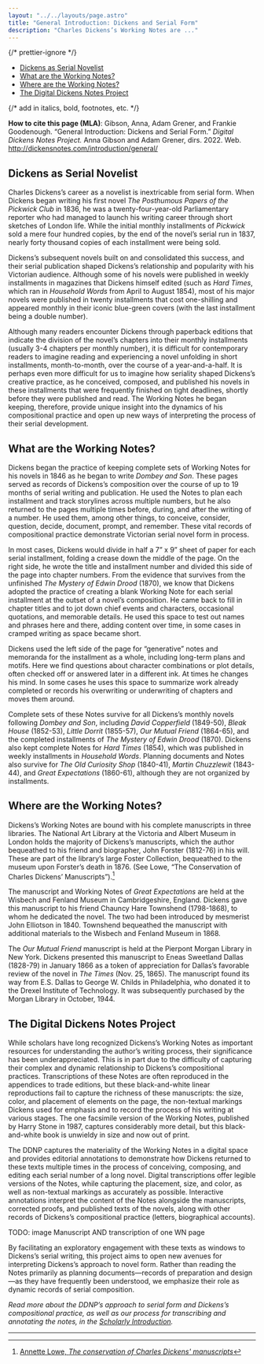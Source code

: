 ```yaml
---
layout: "../../layouts/page.astro"
title: "General Introduction: Dickens and Serial Form"
description: "Charles Dickens’s Working Notes are ..."
---
```



{/* prettier-ignore */}
<TOC>
  - [Dickens as Serial Novelist](#dickens-as-serial-novelist)
  - [What are the Working Notes?](#what-are-the-working-notes)
  - [Where are the Working Notes?](#where-are-the-working-notes)
  - [The Digital Dickens Notes Project](#the-digital-dickens-notes-project)
</TOC>

{/* add in italics, bold, footnotes, etc. */}

**How to cite this page (MLA)**: Gibson, Anna, Adam Grener, and Frankie Goodenough. “General Introduction: Dickens and Serial Form.” _Digital Dickens Notes Project._ Anna Gibson and Adam Grener, dirs. 2022. Web. http://dickensnotes.com/introduction/general/

## Dickens as Serial Novelist

Charles Dickens’s career as a novelist is inextricable from serial form. When Dickens began writing his first novel _The Posthumous Papers of the Pickwick Club_ in 1836, he was a twenty-four-year-old Parliamentary reporter who had managed to launch his writing career through short sketches of London life. While the initial monthly installments of _Pickwick_ sold a mere four hundred copies, by the end of the novel’s serial run in 1837, nearly forty thousand copies of each installment were being sold.

<ImageWithCaption
  src="/images/introduction/Household_Words.jpeg"
  alt="Hard Times in Household Words, 1854"
  caption="Hard Times in Household Words, 1854"
/>

Dickens’s subsequent novels built on and consolidated this success, and their serial publication shaped Dickens’s relationship and popularity with his Victorian audience. Although some of his novels were published in weekly installments in magazines that Dickens himself edited (such as _Hard Times_, which ran in _Household Words_ from April to August 1854), most of his major novels were published in twenty installments that cost one-shilling and appeared monthly in their iconic blue-green covers (with the last installment being a double number).

<ImageWithCaption
  src="https://upload.wikimedia.org/wikipedia/commons/0/02/Dombeyson_serial_cover.jpg"
  alt="Dombey & Son fifth installment cover"
  caption="Dombey & Son No. V (Feb 1847)"
/>

Although many readers encounter Dickens through paperback editions that indicate the division of the novel’s chapters into their monthly installments (usually 3-4 chapters per monthly number), it is difficult for contemporary readers to imagine reading and experiencing a novel unfolding in short installments, month-to-month, over the course of a year-and-a-half. It is perhaps even more difficult for us to imagine how seriality shaped Dickens’s creative practice, as he conceived, composed, and published his novels in these installments that were frequently finished on tight deadlines, shortly before they were published and read. The Working Notes he began keeping, therefore, provide unique insight into the dynamics of his compositional practice and open up new ways of interpreting the process of their serial development.

## What are the Working Notes?

<ImageWithCaption
  src="/images/introduction/Little_Dorritt_MS_W4.jpg"
  alt="Working Note manuscript image for Little Dorrit number 4"
  caption="Working Note for Little Dorrit No. 4, © Victoria & Albert Museum, London"
/>

Dickens began the practice of keeping complete sets of Working Notes for his novels in 1846 as he began to write _Dombey and Son_. These pages served as records of Dickens’s composition over the course of up to 19 months of serial writing and publication. He used the Notes to plan each installment and track storylines across multiple numbers, but he also returned to the pages multiple times before, during, and after the writing of a number. He used them, among other things, to conceive, consider, question, decide, document, prompt, and remember. These vital records of compositional practice demonstrate Victorian serial novel form in process.

In most cases, Dickens would divide in half a 7” x 9” sheet of paper for each serial installment, folding a crease down the middle of the page. On the right side, he wrote the title and installment number and divided this side of the page into chapter numbers. From the evidence that survives from the unfinished _The Mystery of Edwin Drood_ (1870), we know that Dickens adopted the practice of creating a blank Working Note for each serial installment at the outset of a novel’s composition. He came back to fill in chapter titles and to jot down chief events and characters, occasional quotations, and memorable details. He used this space to test out names and phrases here and there, adding content over time, in some cases in cramped writing as space became short.

<ImageWithCaption
  src="/images/introduction/Edwin_Drood_MS5_WN5.jpg"
  alt="Unfinished Working Note for The Mystery of Edwin Drood"
  caption="Unfinished Working Note for The Mystery of Edwin Drood No. 6, © Victoria & Albert Museum, London"
/>

Dickens used the left side of the page for “generative” notes and memoranda for the installment as a whole, including long-term plans and motifs. Here we find questions about character combinations or plot details, often checked off or answered later in a different ink. At times he changes his mind. In some cases he uses this space to summarize work already completed or records his overwriting or underwriting of chapters and moves them around.

Complete sets of these Notes survive for all Dickens’s monthly novels following _Dombey and Son_, including _David Copperfield_ (1849-50), _Bleak House_ (1852-53), _Little Dorrit_ (1855-57), _Our Mutual Friend_ (1864-65), and the completed installments of _The Mystery of Edwin Drood_ (1870). Dickens also kept complete Notes for _Hard Times_ (1854), which was published in weekly installments in _Household Words_. Planning documents and Notes also survive for _The Old Curiosity Shop_ (1840-41), _Martin Chuzzlewit_ (1843-44), and _Great Expectations_ (1860-61), although they are not organized by installments.

## Where are the Working Notes?

Dickens’s Working Notes are bound with his complete manuscripts in three libraries. The National Art Library at the Victoria and Albert Museum in London holds the majority of Dickens’s manuscripts, which the author bequeathed to his friend and biographer, John Forster (1812-76) in his will. These are part of the library’s large Foster Collection, bequeathed to the museum upon Forster’s death in 1876. (See Lowe, “The Conservation of Charles Dickens’ Manuscripts”).[^1]

<ImageWithCaption
  src="/images/introduction/Working_in_the_NAL.jpeg"
  alt="Working with the Dickens manuscripts at The National Art Library"
  caption="The National Art Library at the Victoria & Albert Museum in London, Photo by Anna Gibson"
/>

The manuscript and Working Notes of _Great Expectations_ are held at the Wisbech and Fenland Museum in Cambridgeshire, England. Dickens gave this manuscript to his friend Chauncy Hare Townshend (1798-1868), to whom he dedicated the novel. The two had been introduced by mesmerist John Elliotson in 1840. Townshend bequeathed the manuscript with additional materials to the Wisbech and Fenland Museum in 1868.

<ImageWithCaption
  src="/images/introduction/Our_Mutual_Friend_manuscript.jpeg"
  alt="Page of the Our Mutual Friend manuscript"
  caption="Our Mutual Friend manuscript, courtesy of the Pierpont Morgan Library (MA 1202-1203)"
/>

The _Our Mutual Friend_ manuscript is held at the Pierpont Morgan Library in New York. Dickens presented this manuscript to Eneas Sweetland Dallas (1828-79) in January 1866 as a token of appreciation for Dallas’s favorable review of the novel in _The Times_ (Nov. 25, 1865). The manuscript found its way from E.S. Dallas to George W. Childs in Philadelphia, who donated it to the Drexel Institute of Technology. It was subsequently purchased by the Morgan Library in October, 1944.

## The Digital Dickens Notes Project

While scholars have long recognized Dickens’s Working Notes as important resources for understanding the author’s writing process, their significance has been underappreciated. This is in part due to the difficulty of capturing their complex and dynamic relationship to Dickens’s compositional practices. Transcriptions of these Notes are often reproduced in the appendices to trade editions, but these black-and-white linear reproductions fail to capture the richness of these manuscripts: the size, color, and placement of elements on the page, the non-textual markings Dickens used for emphasis and to record the process of his writing at various stages. The one facsimile version of the Working Notes, published by Harry Stone in 1987, captures considerably more detail, but this black-and-white book is unwieldy in size and now out of print.

The DDNP captures the materiality of the Working Notes in a digital space and provides editorial annotations to demonstrate how Dickens returned to these texts multiple times in the process of conceiving, composing, and editing each serial number of a long novel. Digital transcriptions offer legible versions of the Notes, while capturing the placement, size, and color, as well as non-textual markings as accurately as possible. Interactive annotations interpret the content of the Notes alongside the manuscripts, corrected proofs, and published texts of the novels, along with other records of Dickens’s compositional practice (letters, biographical accounts).

TODO: image
Manuscript AND transcription of one WN page

By facilitating an exploratory engagement with these texts as windows to Dickens’s serial writing, this project aims to open new avenues for interpreting Dickens’s approach to novel form. Rather than reading the Notes primarily as planning documents—records of preparation and design—as they have frequently been understood, we emphasize their role as dynamic records of serial composition.

_Read more about the DDNP’s approach to serial form and Dickens’s compositional practice, as well as our process for transcribing and annotating the notes, in the [Scholarly Introduction](https://www.dickensnotes.com/introduction/scholarly/)._

---

[^1]: [Annette Lowe, _The conservation of Charles Dickens' manuscripts_](http://www.vam.ac.uk/content/journals/conservation-journal/issue-09/the-conservation-of-charles-dickens-manuscripts/)
